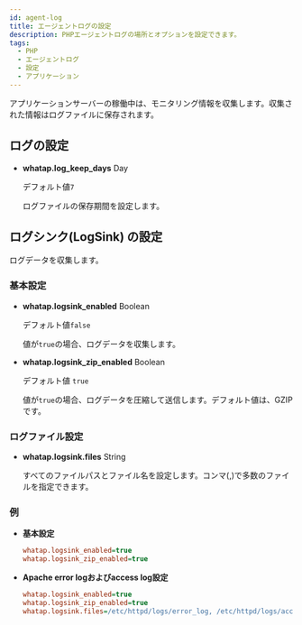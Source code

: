 ```yaml
---
id: agent-log
title: エージェントログの設定
description: PHPエージェントログの場所とオプションを設定できます。
tags:
  - PHP
  - エージェントログ
  - 設定
  - アプリケーション
---
```


アプリケーションサーバーの稼働中は、モニタリング情報を収集します。収集された情報はログファイルに保存されます。 

## ログの設定

- **whatap.log_keep_days** <span class='type'>Day</span>

  デフォルト値`7`

  ログファイルの保存期間を設定します。

## ログシンク(LogSink) の設定

ログデータを収集します。

### 基本設定

- **whatap.logsink_enabled** <span class='type'>Boolean</span>

  デフォルト値`false`

  値が`true`の場合、ログデータを収集します。

- **whatap.logsink_zip_enabled** <span class='type'>Boolean</span>

  デフォルト値 `true`

  値が`true`の場合、ログデータを圧縮して送信します。デフォルト値は、GZIPです。

### ログファイル設定

- **whatap.logsink.files** <span class='type'>String</span>

  すべてのファイルパスとファイル名を設定します。コンマ(,)で多数のファイルを指定できます。 

### 例

- **基本設定**

  ```ini title='whatap.ini'
  whatap.logsink_enabled=true
  whatap.logsink_zip_enabled=true
  ```

- **Apache error logおよびaccess log設定**

  ```ini title='whatap.ini'
  whatap.logsink_enabled=true
  whatap.logsink_zip_enabled=true
  whatap.logsink.files=/etc/httpd/logs/error_log, /etc/httpd/logs/access_log
  ```
